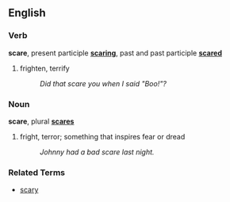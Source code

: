 ==English==
===Verb===
'''scare''', present participle '''[[scaring]]''', past and past participle '''[[scared]]'''

# frighten, terrify
#: ''Did that scare you when I said "Boo!"?''

===Noun===
'''scare''', plural '''[[scares]]'''

# fright, terror; something that inspires fear or dread
#: ''Johnny had a bad scare last night.''

===Related Terms===
*[[scary]]